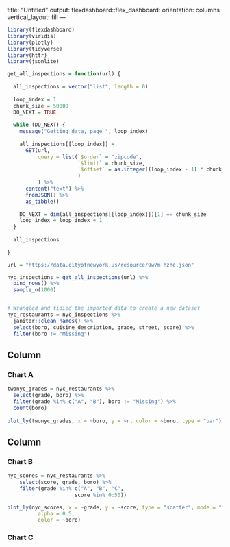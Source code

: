 title: "Untitled"
output: 
  flexdashboard::flex_dashboard:
    orientation: columns
    vertical_layout: fill
---

```r
library(flexdashboard)
library(viridis)
library(plotly)
library(tidyverse)
library(httr)
library(jsonlite)

get_all_inspections = function(url) {
  
  all_inspections = vector("list", length = 0)
  
  loop_index = 1
  chunk_size = 50000
  DO_NEXT = TRUE
  
  while (DO_NEXT) {
    message("Getting data, page ", loop_index)
    
    all_inspections[[loop_index]] = 
      GET(url,
          query = list(`$order` = "zipcode",
                       `$limit` = chunk_size,
                       `$offset` = as.integer((loop_index - 1) * chunk_size)
                       )
          ) %>%
      content("text") %>%
      fromJSON() %>%
      as_tibble()
    
    DO_NEXT = dim(all_inspections[[loop_index]])[1] == chunk_size
    loop_index = loop_index + 1
  }
  
  all_inspections
  
}

url = "https://data.cityofnewyork.us/resource/9w7m-hzhe.json"

nyc_inspections = get_all_inspections(url) %>%
  bind_rows() %>%
  sample_n(1000)


# Wrangled and tidied the imported data to create a new dataset 
nyc_restaurants = nyc_inspections %>%
  janitor::clean_names() %>%
  select(boro, cuisine_description, grade, street, score) %>%
  filter(boro != "Missing") 
```

Column {data-width=650}
-----------------------------------------------------------------------

### Chart A

```r
twonyc_grades = nyc_restaurants %>%
  select(grade, boro) %>%
  filter(grade %in% c("A", "B"), boro != "Missing") %>%
  count(boro)
  
plot_ly(twonyc_grades, x = ~boro, y = ~n, color = ~boro, type = "bar")
```

Column {data-width=350}
-----------------------------------------------------------------------

### Chart B

```r
nyc_scores = nyc_restaurants %>%
    select(score, grade, boro) %>%
    filter(grade %in% c("A", "B", "C",
                      score %in% 0:50)) 

plot_ly(nyc_scores, x = ~grade, y = ~score, type = "scatter", mode = "markers",
          alpha = 0.5, 
          color = ~boro)
```

### Chart C

```r

```